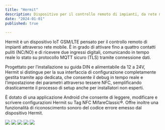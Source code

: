 ```yaml
---
title: "Hermit"
description: Dispositivo per il controllo remoto di impianti, da rete mobile
date: "2024-01-01"
published: true
  
---
```

Hermit è un dispositivo IoT GSM/LTE pensato per il controllo remoto di impianti attraverso rete mobile. È in grado di attivare fino a quattro contatti puliti (NC/NO) e di ricevere due ingressi digitali, comunicando in tempo reale lo stato su protocollo MQTT sicuro (TLS) tramite connessione dati.

Progettato per l’installazione su guida DIN e alimentabile da 12 a 24V, Hermit si distingue per la sua interfaccia di configurazione completamente gestita tramite app dedicata, che consente il debug in tempo reale e l’impostazione dei parametri attraverso tessere NFC, semplificando drasticamente il processo di setup anche per installatori non esperti.

È dotato di una applicazione Android che consente di leggere, modificare e scrivere configurazioni Hermit su Tag NFC MifareClassic®.
Offre inoltre una funzionalità di riconoscimento sonoro del codice errore emesso dal dispositivo Hermit.

[![](https://cliquesrl.github.io/clique.website/images/hermit0.png)]()
[![](https://cliquesrl.github.io/clique.website/images/hermit1.png)]()
[![](https://cliquesrl.github.io/clique.website/images/hermit2.png)]()
[![](https://cliquesrl.github.io/clique.website/images/hermit3.png)]()
[![](https://cliquesrl.github.io/clique.website/images/hermit4.png)]()
